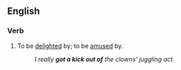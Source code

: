 ==English==

===Verb===
{{head|en|verb|head=to [[get]] a [[kick]] [[out of]]}}

# {{idiomatic}} To be [[delighted]] by; to be [[amused]] by.
#: ''I really '''got a kick out of''' the clowns' juggling act.''